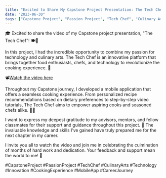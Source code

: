 ```yaml
---
title: "Excited to Share My Capstone Project Presentation: The Tech Chef"
date: "2023-06-30"
tags: ["Capstone Project", "Passion Project", "Tech Chef", "Culinary Arts", "Technology"]
---
```


🎓 Excited to share the video of my Capstone project presentation, "The Tech Chef"! 🍽️📱

In this project, I had the incredible opportunity to combine my passion for technology and culinary arts. The Tech Chef is an innovative platform that brings together food enthusiasts, chefs, and technology to revolutionize the cooking experience. 🌟

📽️[Watch the video here](https://youtu.be/mxy-dg4sImk)

Throughout my Capstone journey, I developed a mobile application that offers a seamless cooking experience. From personalized recipe recommendations based on dietary preferences to step-by-step video tutorials, The Tech Chef aims to empower aspiring cooks and seasoned chefs alike. 📲🍳

I want to express my deepest gratitude to my advisors, mentors, and fellow classmates for their support and guidance throughout this project. 🙏 The invaluable knowledge and skills I've gained have truly prepared me for the next chapter in my career.

I invite you all to watch the video and join me in celebrating the culmination of months of hard work and dedication. Your feedback and support mean the world to me! 🎉

#CapstoneProject #PassionProject #TechChef #CulinaryArts #Technology #Innovation #CookingExperience #MobileApp #CareerJourney
